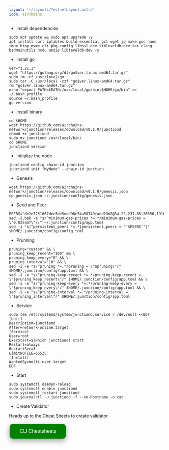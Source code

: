 ```yaml
---
layout: '~/layouts/TestnetLayout.astro'
icon: airchains
---
```


- Install dependencies 

```
sudo apt update && sudo apt upgrade -y
apt install curl iptables build-essential git wget jq make gcc nano tmux htop nvme-cli pkg-config libssl-dev libleveldb-dev tar clang bsdmainutils ncdu unzip libleveldb-dev -y
```

- Install go
```
ver="1.21.1"
wget "https://golang.org/dl/go$ver.linux-amd64.tar.gz"
sudo rm -rf /usr/local/go
sudo tar -C /usr/local -xzf "go$ver.linux-amd64.tar.gz"
rm "go$ver.linux-amd64.tar.gz"
echo "export PATH=$PATH:/usr/local/go/bin:$HOME/go/bin" >> ~/.bash_profile
source ~/.bash_profile
go version
```

- Install binary

```
cd $HOME
wget https://github.com/airchains-network/junction/releases/download/v0.1.0/junctiond
chmod +x junctiond
sudo mv junctiond /usr/local/bin/
cd $HOME
junctiond version
```
- Initialize the node
```
junctiond config chain-id junction
junctiond init "MyNode" --chain-id junction
```

- Genesis
```
wget https://github.com/airchains-network/junction/releases/download/v0.1.0/genesis.json
cp genesis.json ~/.junction/config/genesis.json
```
- Seed and Peer
```
PEERS="de2e7251667dee5de5eed98e54a58749fadd23d8@34.22.237.85:26656,1918bd71bc764c71456d10483f754884223959a5@35.240.206.208:26656,48887cbb310bb854d7f9da8d5687cbfca02b9968@35.200.245.190:26656,de2e7251667dee5de5eed98e54a58749fadd23d8@34.22.237.85:26656,8b72b2f2e027f8a736e36b2350f6897a5e9bfeaa@131.153.232.69:26656,d92c7efcb453ba2edab6d80ad6e3b692e3a7e4f5@49.13.120.225:26656,5c5989b5dee8cff0b379c4f7273eac3091c3137b@57.128.74.22:56256,e09fa8cc6b06b99d07560b6c33443023e6a3b9c6@65.21.131.187:26656,0305205b9c2c76557381ed71ac23244558a51099@162.55.65.162:26656,3e5f3247d41d2c3ceeef0987f836e9b29068a3e9@168.119.31.198:56256,086d19f4d7542666c8b0cac703f78d4a8d4ec528@135.148.232.105:26656,976a0fe0a0fa205478beb66addaae3842907c3f6@37.27.48.77:32656,7d6694fb464a9c9761992f695e6ba1d334403986@164.90.228.66:26656,b2e9bebc16bc35e16573269beba67ffea5932e13@95.111.239.250:26656,23152e91e3bd642bef6508c8d6bd1dbedccf9e56@95.111.237.24:26656,c1e9d12d80ec74b8ddbabdec9e0dad71337ba43f@135.181.82.176:26656,3b429f2c994fa76f9443e517fd8b72dcf60e6590@37.27.11.132:26656,84b6ccf69680c9459b3b78ca4ba80313fa9b315a@159.69.208.30:26656,e78a440c57576f3743e6aa9db00438462980927e@5.161.199.115:26656,49fb1316b22c71e455720af15dd552dafb9af39a@5.189.151.175:26656,e831fa909cce0d1807cfcf417e28e782530f5c94@161.97.66.254:26666,db38d672f66df4de01b26e1fa97e1632fbfb1bdf@173.249.57.190:26656,08a0014125bded5fe76b9dc3275b0a58b6841b43@116.203.184.36:26656,6025c1523ad0cd6926ef277cfcf46d82ebb43c21@116.203.24.46:26656,fed2e80e159a23bf9f71f980b501c2304cec2f6d@185.194.216.61:17656,1ad9bdeac0b06f585a9c64261d0705c4cbfd28e7@144.91.99.93:26656,a6384bd23bd728ffa9a8452b12fc865dadf51672@81.200.154.160:26656,5b31fdf605645b44ad615c8b79b1550540895fe5@35.214.147.230:26656,6a3a13d7631823eb6dcd00882243c913c819a125@38.242.196.100:26656,3e182e463425dfa6d4cef83f4bdd67c98c36eba3@195.26.243.208:47656,c97c7a9c11cf3cb059ce89c36f7ff219daa3ada4@195.26.246.26:26656,7d162ef2392d25720d7cdb2cfdf2ccf146e32bac@49.13.234.149:26656,5a161464aa73571f1b7e22204bcf3bdb6fb71f3b@195.26.241.184:26656,bff7c802021ed3b4aaf222da9d42280bfc5dad88@65.109.139.181:26656,c284cbda3ab197001136c39c9df8e45af2038513@34.93.143.222:26656,449297568d9d6d4aa51a93f7a1b1e92e1ec38619@65.108.242.9:26656,611440c7193678ec1cd0c60b55abfca07dfa27cd@95.217.161.97:26656,beec52199d4b28cab6fc3b2f2a2718c6667ac46a@37.27.19.95:26656,226b9c42e81cddd185d435348cd89f87fee37279@135.181.42.46:26656,479b63df84e247c55e80cccd9abbf7100a334fcc@65.108.156.83:26656"
sed -i.bak -e "s/^minimum-gas-prices *=.*/minimum-gas-prices = \"0.025amf\"/;" ~/.junction/config/app.toml
sed -i 's|^persistent_peers *=.*|persistent_peers = "'$PEERS'"|' $HOME/.junction/config/config.toml
```

- Prunning
```
pruning="custom" && \
pruning_keep_recent="100" && \
pruning_keep_every="0" && \
pruning_interval="10" && \
sed -i -e "s/^pruning *=.*/pruning = \"$pruning\"/" $HOME/.junction/config/app.toml && \
sed -i -e "s/^pruning-keep-recent *=.*/pruning-keep-recent = \"$pruning_keep_recent\"/" $HOME/.junction/config/app.toml && \
sed -i -e "s/^pruning-keep-every *=.*/pruning-keep-every = \"$pruning_keep_every\"/" $HOME/.junction/config/app.toml && \
sed -i -e "s/^pruning-interval *=.*/pruning-interval = \"$pruning_interval\"/" $HOME/.junction/config/app.toml
```

- Service
```
sudo tee /etc/systemd/system/junctiond.service > /dev/null <<EOF
[Unit]
Description=junctiond
After=network-online.target
[Service]
User=root
ExecStart=$(which junctiond) start
Restart=always
RestartSec=3
LimitNOFILE=65535
[Install]
WantedBy=multi-user.target
EOF
```

- Start
```
sudo systemctl daemon-reload
sudo systemctl enable junctiond
sudo systemctl restart junctiond
sudo journalctl -u junctiond -f --no-hostname -o cat
```

 - Create Validator

Heads up to the Cheat Sheets to create validator

<a href="https://service.sychonix.com/testnet/airchains/cheat">
  <button style="background-color: green; border: none; color: white; padding: 15px 32px; text-align: center; text-decoration: none; display: inline-block; font-size: 16px; margin: 4px 2px; cursor: pointer; border-radius: 10px; box-shadow: 0 8px 16px 0 rgba(0,0,0,0.2), 0 6px 20px 0 rgba(0,0,0,0.19);" onmouseover="this.style.boxShadow='0 0 0 4px rgba(0,255,0,0.5)'" onmouseout="this.style.boxShadow='0 8px 16px 0 rgba(0,0,0,0.2), 0 6px 20px 0 rgba(0,0,0,0.19)'">CLI Cheatsheets</button>
</a>
